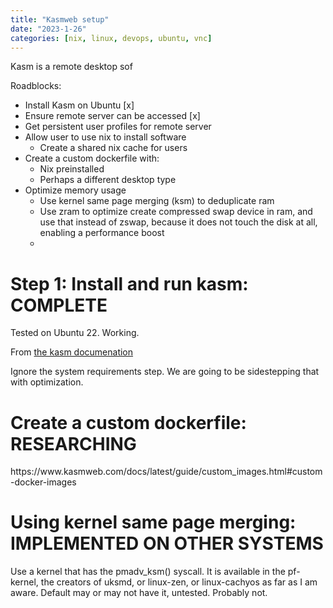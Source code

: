 ```yaml
---
title: "Kasmweb setup"
date: "2023-1-26"
categories: [nix, linux, devops, ubuntu, vnc]
---
```


Kasm is a remote desktop sof


Roadblocks: 

* Install Kasm on Ubuntu [x]
* Ensure remote server can be accessed [x]
* Get persistent user profiles for remote server 
* Allow user to use nix to install software
    * Create a shared nix cache for users
* Create a custom dockerfile with: 
    * Nix preinstalled
    * Perhaps a different desktop type
* Optimize memory usage
    * Use kernel same page merging (ksm) to deduplicate ram
    * Use zram to optimize create  compressed swap device in ram, and use that instead of zswap, because it does not touch the disk at all, enabling a performance boost
    * 


# Step 1: Install and run kasm: COMPLETE

Tested on Ubuntu 22. Working.

From [the kasm documenation](https://www.kasmweb.com/docs/latest/install/single_server_install.html)

Ignore the system requirements step. We are going to be sidestepping that with optimization.

# Create a custom dockerfile: RESEARCHING

https://www.kasmweb.com/docs/latest/guide/custom_images.html#custom-docker-images

# Using kernel same page merging: IMPLEMENTED ON OTHER SYSTEMS

Use a kernel that has the pmadv_ksm() syscall. It is available in the pf-kernel, the creators of uksmd, or linux-zen, or linux-cachyos as far as I am aware. Default may or may not have it, untested. Probably not.




